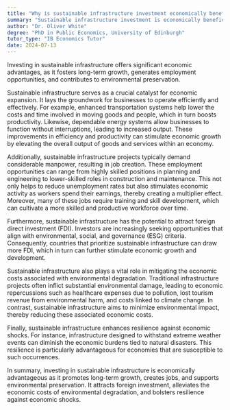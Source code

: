 ```yaml
---
title: "Why is sustainable infrastructure investment economically beneficial?"
summary: "Sustainable infrastructure investment is economically beneficial as it promotes long-term growth, job creation and environmental preservation."
author: "Dr. Oliver White"
degree: "PhD in Public Economics, University of Edinburgh"
tutor_type: "IB Economics Tutor"
date: 2024-07-13
---
```


Investing in sustainable infrastructure offers significant economic advantages, as it fosters long-term growth, generates employment opportunities, and contributes to environmental preservation.

Sustainable infrastructure serves as a crucial catalyst for economic expansion. It lays the groundwork for businesses to operate efficiently and effectively. For example, enhanced transportation systems help lower the costs and time involved in moving goods and people, which in turn boosts productivity. Likewise, dependable energy systems allow businesses to function without interruptions, leading to increased output. These improvements in efficiency and productivity can stimulate economic growth by elevating the overall output of goods and services within an economy.

Additionally, sustainable infrastructure projects typically demand considerable manpower, resulting in job creation. These employment opportunities can range from highly skilled positions in planning and engineering to lower-skilled roles in construction and maintenance. This not only helps to reduce unemployment rates but also stimulates economic activity as workers spend their earnings, thereby creating a multiplier effect. Moreover, many of these jobs require training and skill development, which can cultivate a more skilled and productive workforce over time.

Furthermore, sustainable infrastructure has the potential to attract foreign direct investment (FDI). Investors are increasingly seeking opportunities that align with environmental, social, and governance (ESG) criteria. Consequently, countries that prioritize sustainable infrastructure can draw more FDI, which in turn can further stimulate economic growth and development.

Sustainable infrastructure also plays a vital role in mitigating the economic costs associated with environmental degradation. Traditional infrastructure projects often inflict substantial environmental damage, leading to economic repercussions such as healthcare expenses due to pollution, lost tourism revenue from environmental harm, and costs linked to climate change. In contrast, sustainable infrastructure aims to minimize environmental impact, thereby reducing these associated economic costs.

Finally, sustainable infrastructure enhances resilience against economic shocks. For instance, infrastructure designed to withstand extreme weather events can diminish the economic burdens tied to natural disasters. This resilience is particularly advantageous for economies that are susceptible to such occurrences.

In summary, investing in sustainable infrastructure is economically advantageous as it promotes long-term growth, creates jobs, and supports environmental preservation. It attracts foreign investment, alleviates the economic costs of environmental degradation, and bolsters resilience against economic shocks.
    